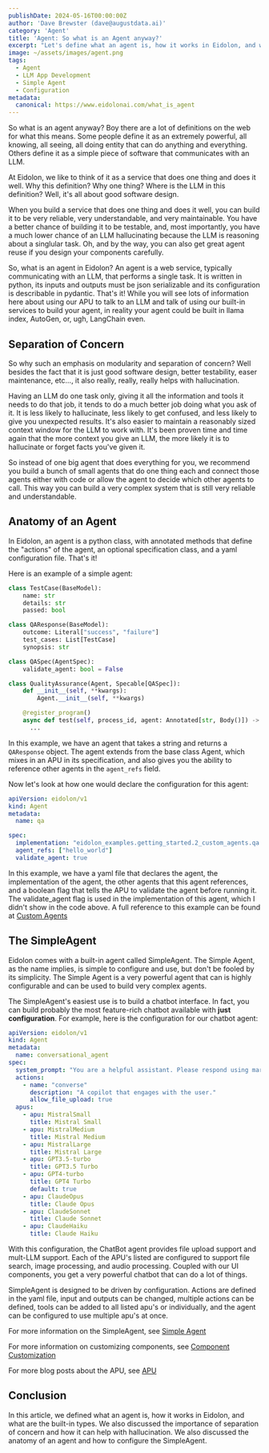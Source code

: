 ```yaml
---
publishDate: 2024-05-16T00:00:00Z
author: 'Dave Brewster (dave@augustdata.ai)'
category: 'Agent'
title: 'Agent: So what is an Agent anyway?'
excerpt: "Let's define what an agent is, how it works in Eidolon, and what are the built-in types."
image: ~/assets/images/agent.png
tags:
  - Agent
  - LLM App Development
  - Simple Agent
  - Configuration
metadata:
  canonical: https://www.eidolonai.com/what_is_agent
---
```

So what is an agent anyway? Boy there are a lot of definitions on the web for what this means. Some people define it as
an extremely powerful, all knowing, all seeing, all doing entity that can do anything and everything. Others define it
as a simple piece of software that communicates with an LLM.

At Eidolon, we like to think of it as a service that does one thing and does it well. Why this definition? Why one thing?
Where is the LLM in this definition? Well, it's all about good software design.

When you build a service that does one thing and does it well, you can build it to be very reliable, very understandable, 
and very maintainable. You have a better chance of building it to be testable, and, most importantly, you have a much 
lower chance of an LLM hallucinating because the LLM is reasoning about a singlular task. Oh, and by the way, you can also
get great agent reuse if you design your components carefully.

So, what is an agent in Eidolon? An agent is a web service, typically communicating with an LLM, that performs a single task.
It is written in python, its inputs and outputs must be json serializable and its configuration is describable in pydantic.
That's it! While you will see lots of information here about using our APU to talk to an LLM and talk of using our
built-in services to build your agent, in reality your agent could be built in llama index, AutoGen, or, ugh, LangChain even.

## Separation of Concern
So why such an emphasis on modularity and separation of concern? Well besides the fact that it is just good software design,
better testability, easer maintenance, etc..., it also really, really, really helps with hallucination.

Having an LLM do one task only, giving it all the information and tools it needs to do that job, it tends to do a much
better job doing what you ask of it. It is less likely to hallucinate, less likely to get confused, and less likely to
give you unexpected results. It's also easier to maintain a reasonably sized context window for the LLM to work with. It's
been proven time and time again that the more context you give an LLM, the more likely it is to hallucinate or forget facts
you've given it.

So instead of one big agent that does everything for you, we recommend you build a bunch of small agents that do one thing
each and connect those agents either with code or allow the agent to decide which other agents to call. This way you can
build a very complex system that is still very reliable and understandable.

## Anatomy of an Agent
In Eidolon, an agent is a python class, with annotated methods that define the "actions" of the agent, an optional 
specification class, and a yaml configuration file. That's it!

Here is an example of a simple agent:

```python
class TestCase(BaseModel):
    name: str
    details: str
    passed: bool

class QAResponse(BaseModel):
    outcome: Literal["success", "failure"]
    test_cases: List[TestCase]
    synopsis: str

class QASpec(AgentSpec):
    validate_agent: bool = False

class QualityAssurance(Agent, Specable[QASpec]):
    def __init__(self, **kwargs):
        Agent.__init__(self, **kwargs)

    @register_program()
    async def test(self, process_id, agent: Annotated[str, Body()]) -> QAResponse:
      ...
```

In this example, we have an agent that takes a string and returns a `QAResponse` object. The agent extends from
the base class Agent, which mixes in an APU in its specification, and also gives you the ability to reference
other agents in the `agent_refs` field.

Now let's look at how one would declare the configuration for this agent:

```yaml
apiVersion: eidolon/v1
kind: Agent
metadata:
  name: qa

spec:
  implementation: "eidolon_examples.getting_started.2_custom_agents.qa.QualityAssurance"
  agent_refs: ["hello_world"]
  validate_agent: true
```

In this example, we have a yaml file that declares the agent, the implementation of the agent, the other agents
that this agent references, and a boolean flag that tells the APU to validate the agent before running it.
The validate_agent flag is used in the implementation of this agent, which I didn't show in the code above.
A full reference to this example can be found at [Custom Agents](/docs/howto/custom_agents)

## The SimpleAgent
Eidolon comes with a built-in agent called SimpleAgent. The Simple Agent, as the name implies, is simple to configure
and use, but don't be fooled by its simplicity. The Simple Agent is a very powerful agent that can is highly configurable
and can be used to build very complex agents. 

The SimpleAgent's easiest use is to build a chatbot interface. In fact, you can build probably the most feature-rich
chatbot available with **just configuration**. For example, here is the configuration for our chatbot agent:

```yaml
apiVersion: eidolon/v1
kind: Agent
metadata:
  name: conversational_agent
spec:
  system_prompt: "You are a helpful assistant. Please respond using markdown unless told otherwise by the user. Output all multi-media content as embedded content including image, video, and audio."
  actions:
    - name: "converse"
      description: "A copilot that engages with the user."
      allow_file_upload: true
  apus:
    - apu: MistralSmall
      title: Mistral Small
    - apu: MistralMedium
      title: Mistral Medium
    - apu: MistralLarge
      title: Mistral Large
    - apu: GPT3.5-turbo
      title: GPT3.5 Turbo
    - apu: GPT4-turbo
      title: GPT4 Turbo
      default: true
    - apu: ClaudeOpus
      title: Claude Opus
    - apu: ClaudeSonnet
      title: Claude Sonnet
    - apu: ClaudeHaiku
      title: Claude Haiku
```

With this configuration, the ChatBot agent provides file upload support and mult-LLM support. Each of the APU's listed
are configured to support file search, image processing, and audio processing. Coupled with our UI components, you
get a very powerful chatbot that can do a lot of things.

SimpleAgent is designed to be driven by configuration. Actions are defined in the yaml file, input and outputs can be changed,
multiple actions can be defined, tools can be added to all listed apu's or individually, and the agent can be configured
to use multiple apu's at once.

For more information on the SimpleAgent, see [Simple Agent](/docs/components/simple_agent)

For more information on customizing components, see [Component Customization](/docs/howto/customize_builtins)

For more blog posts about the APU, see [APU](/category/apu)

## Conclusion
In this article, we defined what an agent is, how it works in Eidolon, and what are the built-in types. We also discussed
the importance of separation of concern and how it can help with hallucination. We also discussed the anatomy of an agent
and how to configure the SimpleAgent.
